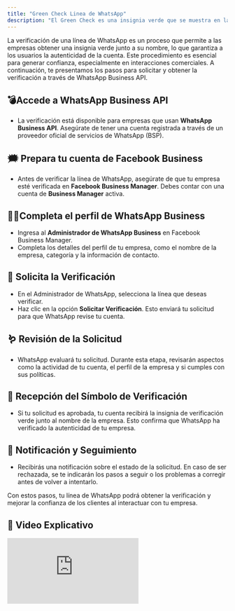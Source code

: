 ```yaml
---
title: "Green Check Linea de WhatsApp"
description: "El Green Check es una insignia verde que se muestra en la línea de WhatsApp, lo que indica que la cuenta ha sido verificada por Meta."
---
```


La verificación de una línea de WhatsApp es un proceso que permite a las empresas obtener una insignia verde junto a su nombre, lo que garantiza a los usuarios la autenticidad de la cuenta. Este procedimiento es esencial para generar confianza, especialmente en interacciones comerciales. A continuación, te presentamos los pasos para solicitar y obtener la verificación a través de WhatsApp Business API.

## 💣**Accede a WhatsApp Business API**

- La verificación está disponible para empresas que usan **WhatsApp Business API**. Asegúrate de tener una cuenta registrada a través de un proveedor oficial de servicios de WhatsApp (BSP).

## 🗯️ **Prepara tu cuenta de Facebook Business**

- Antes de verificar la línea de WhatsApp, asegúrate de que tu empresa esté verificada en **Facebook Business Manager**. Debes contar con una cuenta de **Business Manager** activa.

## 🤳🏼**Completa el perfil de WhatsApp Business**

- Ingresa al **Administrador de WhatsApp Business** en Facebook Business Manager.
- Completa los detalles del perfil de tu empresa, como el nombre de la empresa, categoría y la información de contacto.

## 🚀 **Solicita la Verificación**

- En el Administrador de WhatsApp, selecciona la línea que deseas verificar.
- Haz clic en la opción **Solicitar Verificación**. Esto enviará tu solicitud para que WhatsApp revise tu cuenta.

## 🪱 **Revisión de la Solicitud**

- WhatsApp evaluará tu solicitud. Durante esta etapa, revisarán aspectos como la actividad de tu cuenta, el perfil de la empresa y si cumples con sus políticas.

## 🦑 **Recepción del Símbolo de Verificación**

- Si tu solicitud es aprobada, tu cuenta recibirá la insignia de verificación verde junto al nombre de la empresa. Esto confirma que WhatsApp ha verificado la autenticidad de tu empresa.

## 🍄 **Notificación y Seguimiento**

- Recibirás una notificación sobre el estado de la solicitud. En caso de ser rechazada, se te indicarán los pasos a seguir o los problemas a corregir antes de volver a intentarlo.

Con estos pasos, tu línea de WhatsApp podrá obtener la verificación y mejorar la confianza de los clientes al interactuar con tu empresa.

## 🥁 Video Explicativo

<div class="loom-video"><iframe src="https://www.loom.com/embed/c350551069584b8f9ee9af78442b9f14?sid=afcedd26-7ba7-43fb-917b-533bb890f0c1" frameborder="0" webkitallowfullscreen mozallowfullscreen allowfullscreen></iframe></div>
